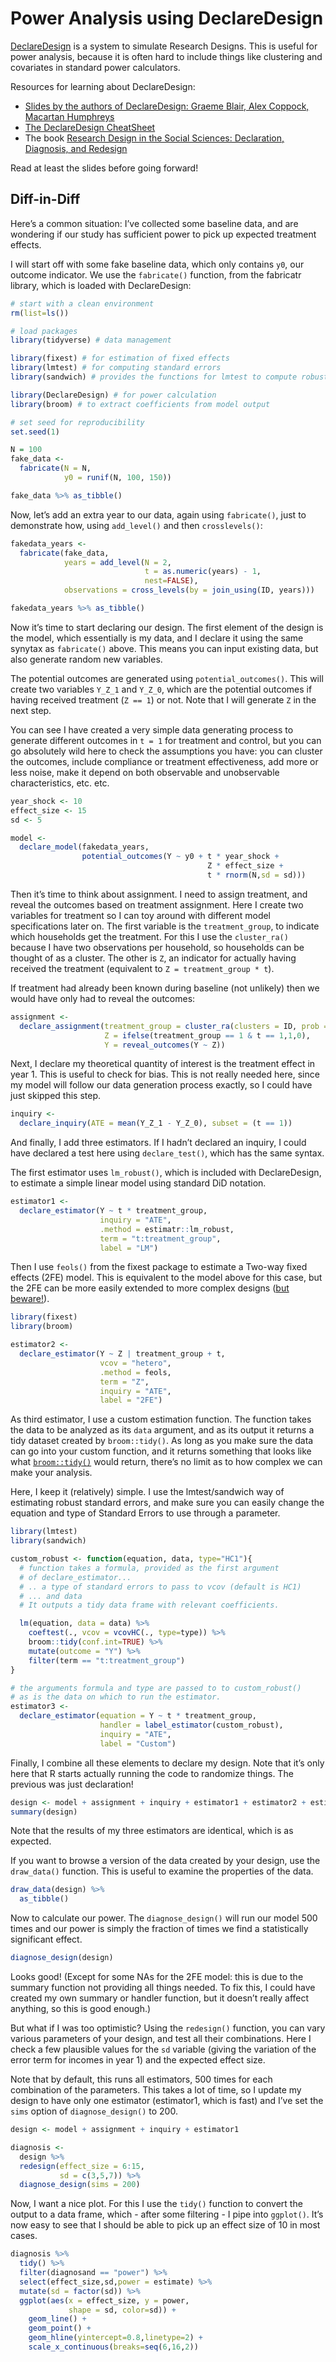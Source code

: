 # Power Analysis using DeclareDesign

[DeclareDesign](https://declaredesign.org/) is a system to simulate Research Designs. This is useful for power 
analysis, because it is often hard to include things like clustering and 
covariates in standard power calculators. 

Resources for learning about DeclareDesign:

- [Slides by the authors of DeclareDesign: Graeme Blair, Alex Coppock, Macartan Humphreys](https://macartan.github.io/slides/202211_declaredesign_and_power.html)
- [The DeclareDesign CheatSheet](https://raw.githubusercontent.com/rstudio/cheatsheets/master/declaredesign.pdf)
-  The book [Research Design in the Social Sciences: Declaration, Diagnosis, and Redesign](https://book.declaredesign.org/)

Read at least the slides before going forward!

## Diff-in-Diff

Here's a common situation: I've collected some baseline data, and are 
wondering if our study has sufficient power to pick up expected treatment
effects.

I will start off with some fake baseline data, which only contains `y0`, our outcome
indicator. We use the `fabricate()` function, from the fabricatr library, which is
loaded with DeclareDesign:

```r

# start with a clean environment
rm(list=ls())

# load packages
library(tidyverse) # data management

library(fixest) # for estimation of fixed effects
library(lmtest) # for computing standard errors
library(sandwich) # provides the functions for lmtest to compute robust SEs

library(DeclareDesign) # for power calculation
library(broom) # to extract coefficients from model output

# set seed for reproducibility
set.seed(1)

N = 100
fake_data <-
  fabricate(N = N, 
            y0 = runif(N, 100, 150))

fake_data %>% as_tibble()

```

Now, let's add an extra year to our data, again using `fabricate()`, just
to demonstrate how, using `add_level()` and  then `crosslevels()`:

```r

fakedata_years <-
  fabricate(fake_data,
            years = add_level(N = 2, 
                              t = as.numeric(years) - 1, 
                              nest=FALSE),
            observations = cross_levels(by = join_using(ID, years)))

fakedata_years %>% as_tibble()

```

Now it's time to start declaring our design. The first element of the 
design is the model, which essentially is my data, and I declare it 
using the same synytax as `fabricate()`
above. This means you can input existing data, but also generate 
random new variables.

The potential outcomes are generated using `potential_outcomes()`.
This will create two variables `Y_Z_1` and `Y_Z_0`, which are 
the potential outcomes if having received treatment (`Z == 1`) or not. 
Note that I will generate `Z` in the next step.

You can see I have created a very simple data generating 
process to generate different outcomes in `t = 1` for treatment 
and control, but you can go absolutely wild here to check the 
assumptions you have: you can cluster the outcomes, include 
compliance or treatment effectiveness, add more or less noise, 
make it depend on  both observable and unobservable 
characteristics, etc. etc.


```r

year_shock <- 10
effect_size <- 15
sd <- 5

model <- 
  declare_model(fakedata_years,
                potential_outcomes(Y ~ y0 + t * year_shock + 
                                            Z * effect_size + 
                                            t * rnorm(N,sd = sd)))

```

Then it's time to think about assignment. I need to assign treatment, 
and reveal the outcomes based on treatment assignment. Here I create
two variables for treatment so I can toy around with different model
specifications later on. The first variable is the `treatment_group`, to 
indicate which households get the treatment. For this I use the 
`cluster_ra()` because I have two observations per household, 
so households can be thought of as a cluster. The other is `Z`, 
an indicator for actually having
received the treatment (equivalent to `Z = treatment_group * t`). 

If treatment had already been known during baseline (not
unlikely) then we would have only had to reveal the outcomes:

```r

assignment <-
  declare_assignment(treatment_group = cluster_ra(clusters = ID, prob = 0.5),
                     Z = ifelse(treatment_group == 1 & t == 1,1,0),
                     Y = reveal_outcomes(Y ~ Z)) 

```

Next, I declare my theoretical quantity of interest is the treatment 
effect in year 1. This is useful to check for bias. This is not really
needed here, since my model will follow our data generation process exactly,
so I could have just skipped this step.

```r

inquiry <-  
  declare_inquiry(ATE = mean(Y_Z_1 - Y_Z_0), subset = (t == 1)) 

```

And finally, I add three estimators. If I hadn't declared an inquiry, 
I could have declared a test here using `declare_test()`, which has 
the same syntax.

The first estimator uses `lm_robust()`, which is included
with DeclareDesign, to estimate a simple linear model using standard 
DiD notation.

```r

estimator1 <-
  declare_estimator(Y ~ t * treatment_group, 
                    inquiry = "ATE", 
                    .method = estimatr::lm_robust, 
                    term = "t:treatment_group", 
                    label = "LM")

```
Then I use `feols()` from the fixest package to estimate a 
Two-way fixed effects (2FE) model. 
This is equivalent to the model above for this case, but the 
2FE can be more easily extended to more complex 
designs ([but beware!](https://doi.org/10.1017/pan.2020.33)).

```r

library(fixest)
library(broom)

estimator2 <-
  declare_estimator(Y ~ Z | treatment_group + t,
                    vcov = "hetero",
                    .method = feols, 
                    term = "Z", 
                    inquiry = "ATE", 
                    label = "2FE")

```

As third estimator, I use a custom estimation function. The function
takes the data to be analyzed as its `data` argument, and as its output
it returns a tidy dataset created by `broom::tidy()`. As long as you make 
sure the data can go into your custom function,
and it returns something that looks like what [`broom::tidy()`](https://broom.tidymodels.org/articles/broom.html) would
return, there's no limit as to how complex we can make your analysis.

Here, I keep it (relatively) simple. I use the lmtest/sandwich way of estimating 
robust standard errors, and make sure you can easily change the equation and type of
Standard Errors to use through a parameter.

```r

library(lmtest)
library(sandwich)

custom_robust <- function(equation, data, type="HC1"){
  # function takes a formula, provided as the first argument
  # of declare_estimator...
  # .. a type of standard errors to pass to vcov (default is HC1)
  # ... and data
  # It outputs a tidy data frame with relevant coefficients.

  lm(equation, data = data) %>%
    coeftest(., vcov = vcovHC(., type=type)) %>% 
    broom::tidy(conf.int=TRUE) %>%
    mutate(outcome = "Y") %>%
    filter(term == "t:treatment_group")
}

# the arguments formula and type are passed to to custom_robust()
# as is the data on which to run the estimator. 
estimator3 <- 
  declare_estimator(equation = Y ~ t * treatment_group, 
                    handler = label_estimator(custom_robust), 
                    inquiry = "ATE", 
                    label = "Custom") 

```

Finally, I combine all these elements to declare my design. Note that 
it's only here that R starts actually running the code to randomize 
things. The previous was just declaration!

```r
  
design <- model + assignment + inquiry + estimator1 + estimator2 + estimator3
summary(design)

```

Note that the results of my three estimators are identical, which is as expected.

If you want to browse a version of the data created by your design,
use the `draw_data()` function. This is useful to examine the properties of the data.

```r

draw_data(design) %>%
  as_tibble()

```

Now to calculate our power. The `diagnose_design()` will run our
model 500 times and our power is simply the fraction of times we
find a statistically significant effect.

```r

diagnose_design(design)

```

Looks good! (Except for some NAs for the 2FE model: this is due
to the summary function not providing all things needed. 
To fix this, I could have created my own summary
or handler function, but it doesn't really affect anything,
so this is good enough.)

But what if I was too optimistic? Using the 
`redesign()` function, you can vary various 
parameters of your design, and test all their combinations.
Here I check a few plausible values for 
the `sd` variable (giving the variation of the error term for 
incomes in year 1) and the expected effect size.

Note that by default, this runs all estimators, 500 times for each
combination of the parameters. This takes a lot of time, so I update
my design to have only one estimator (estimator1, which is fast) 
and I've set the `sims` option of `diagnose_design()` to 200.

```r

design <- model + assignment + inquiry + estimator1

diagnosis <-
  design %>%
  redesign(effect_size = 6:15,
           sd = c(3,5,7)) %>%
  diagnose_design(sims = 200)

```

Now, I want a nice plot. For this I use the
`tidy()` function to convert the output to a data frame, which -
after some filtering - I pipe into `ggplot()`. 
It's now easy to see that I should 
be able to pick up an effect size of 10 in most cases.

```r

diagnosis %>%
  tidy() %>%
  filter(diagnosand == "power") %>%
  select(effect_size,sd,power = estimate) %>%
  mutate(sd = factor(sd)) %>%
  ggplot(aes(x = effect_size, y = power, 
             shape = sd, color=sd)) +
    geom_line() +
    geom_point() +
    geom_hline(yintercept=0.8,linetype=2) + 
    scale_x_continuous(breaks=seq(6,16,2))

```



